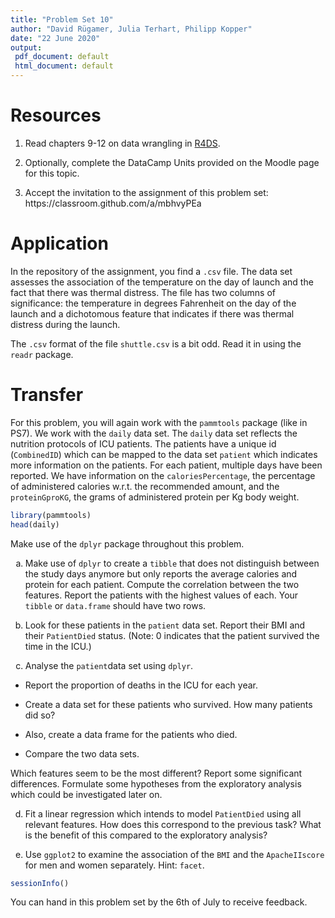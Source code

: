 ```yaml
---
title: "Problem Set 10"
author: "David Rügamer, Julia Terhart, Philipp Kopper"
date: "22 June 2020"
output:
 pdf_document: default
 html_document: default
---
```


# Resources

1) Read chapters 9-12 on data wrangling in [R4DS](https://r4ds.had.co.nz/r-markdown.html).

2) Optionally, complete the DataCamp Units provided on the Moodle page for this topic.

3) Accept the invitation to the assignment of this problem set:
https://classroom.github.com/a/mbhvyPEa

# Application

In the repository of the assignment, you find a `.csv` file.
The data set assesses the association of the temperature on the day of launch and the fact that there was thermal distress.
The file has two columns of significance: the temperature in degrees Fahrenheit on the day of the launch and a dichotomous feature that indicates if there was thermal distress during the launch.

The `.csv` format of the file `shuttle.csv` is a bit odd.
Read it in using the `readr` package.

# Transfer

For this problem, you will again work with the `pammtools` package (like in PS7).
We work with the `daily` data set.
The `daily` data set reflects the nutrition protocols of ICU patients.
The patients have a unique id (`CombinedID`) which can be mapped to the data set `patient` which indicates more information on the patients.
For each patient, multiple days have been reported.
We have information on the `caloriesPercentage`, the percentage of administered calories w.r.t. the recommended amount, and the `proteinGproKG`, the grams of administered protein per Kg body weight.

```r
library(pammtools)
head(daily)
```

Make use of the `dplyr` package throughout this problem.

a) Make use of `dplyr` to create a `tibble` that does not distinguish between the study days anymore but only reports the average calories and protein for each patient.
Compute the correlation between the two features.
Report the patients with the highest values of each.
Your `tibble` or `data.frame` should have two rows.

b) Look for these patients in the `patient` data set.
Report their BMI and their `PatientDied` status.
(Note: 0 indicates that the patient survived the time in the ICU.)

c) Analyse the `patient `data set using `dplyr`.
- Report the proportion of deaths in the ICU for each year.

- Create a data set for these patients who survived. 
How many patients did so?

- Also, create a data frame for the patients who died.

- Compare the two data sets.

Which features seem to be the most different? 
Report some significant differences.
Formulate some hypotheses from the exploratory analysis which could be investigated later on.

d) Fit a linear regression which intends to model `PatientDied` using all relevant features.
How does this correspond to the previous task?
What is the benefit of this compared to the exploratory analysis?

e) Use `ggplot2` to examine the association of the `BMI` and the `ApacheIIscore` for men and women separately.
Hint: `facet`.

\pagebreak

```r
sessionInfo()
```

You can hand in this problem set by the 6th of July to receive feedback.
